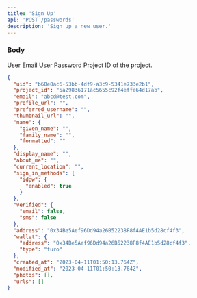 ```yaml
---
title: 'Sign Up'
api: 'POST /passwords'
description: 'Sign up a new user.'
---
```


### Body

<ParamField body="email" type="string" required>
  User Email
</ParamField>

<ParamField body="password" type="string" required>
  User Password
</ParamField>

<ParamField body="projectId" type="string" required>
  Project ID of the project.
</ParamField>

<ResponseExample>

```json Sign up Success
{
  "uid": "b60e0ac6-53bb-4df9-a3c9-5341e733e2b1",
  "project_id": "5a29836171ac5655c92f4effe64d17ab",
  "email": "abcd@test.com",
  "profile_url": "",
  "preferred_username": "",
  "thumbnail_url": "",
  "name": {
    "given_name": "",
    "family_name": "",
    "formatted": ""
  },
  "display_name": "",
  "about_me": "",
  "current_location": "",
  "sign_in_methods": {
    "idpw": {
      "enabled": true
    }
  },
  "verified": {
    "email": false,
    "sms": false
  },
  "address": "0x34Be5Aef96Dd94a26B52238F8f4AE1b5d28cf4f3",
  "wallet": {
    "address": "0x34Be5Aef96Dd94a26B52238F8f4AE1b5d28cf4f3",
    "type": "furo"
  },
  "created_at": "2023-04-11T01:50:13.764Z",
  "modified_at": "2023-04-11T01:50:13.764Z",
  "photos": [],
  "urls": []
}
```

</ResponseExample>
